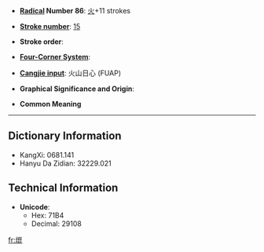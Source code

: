 * '''[[Wiktionary:Chinese radical index| Radical]] Number 86''': [[Wiktionary:Chinese radical index 火|火]]+11 strokes

* '''[[Wiktionary:Chinese total strokes index|Stroke number]]''': [[Wiktionary:Chinese total strokes index 15|15]]

* '''Stroke order''': 

* '''[[Wiktionary:Chinese four corner index|Four-Corner System]]''': 

* '''[[Wiktionary:Chinese Cangjie index|Cangjie input]]''': 火山日心 (FUAP)

* '''Graphical Significance and Origin''': 

* '''Common Meaning'''

----

== Dictionary Information ==

* KangXi: 0681.141
* Hanyu Da Zidian: 32229.021

== Technical Information ==

* '''Unicode''':
** Hex: 71B4
** Decimal: 29108

[[fr:熴]]